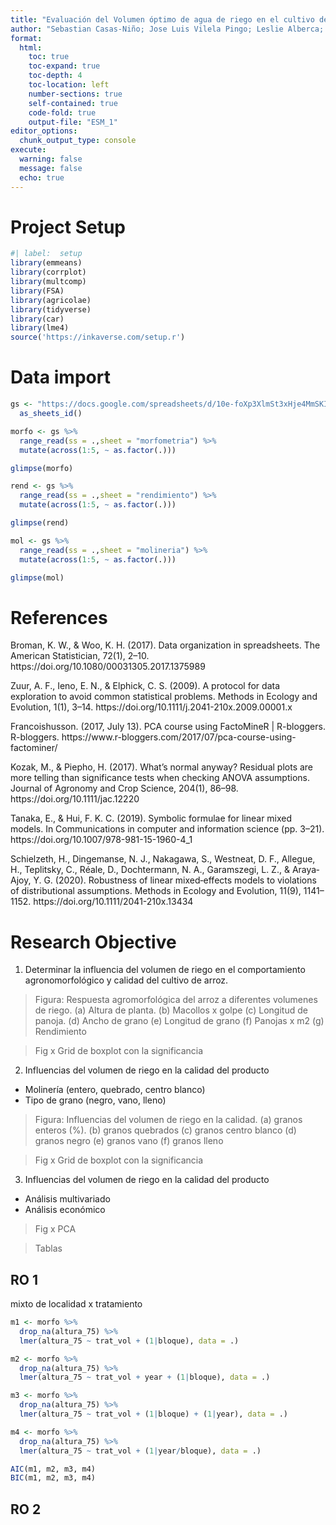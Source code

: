 ```yaml
---
title: "Evaluación del Volumen óptimo de agua de riego en el cultivo de arroz (Oryza sativa l.) Variedad INIA 515 CAPOTEÑA - Valle del Chira"
author: "Sebastian Casas-Niño; Jose Luis Vilela Pingo; Leslie Alberca; Flavio Lozano-Isla."
format:
  html:
    toc: true
    toc-expand: true
    toc-depth: 4
    toc-location: left
    number-sections: true
    self-contained: true
    code-fold: true
    output-file: "ESM_1"
editor_options: 
  chunk_output_type: console
execute: 
  warning: false
  message: false
  echo: true
---
```


# Project Setup

```r
#| label:  setup
library(emmeans)
library(corrplot)
library(multcomp)
library(FSA)
library(agricolae)
library(tidyverse)
library(car)
library(lme4)
source('https://inkaverse.com/setup.r')
```

# Data import

```r
gs <- "https://docs.google.com/spreadsheets/d/10e-foXp3XlmSt3xHje4MmSKIYnUGZHgLvbtC3p9HPd8/edit?gid=0#gid=0" %>% 
  as_sheets_id()

morfo <- gs %>% 
  range_read(ss = .,sheet = "morfometria") %>% 
  mutate(across(1:5, ~ as.factor(.)))

glimpse(morfo)

rend <- gs %>% 
  range_read(ss = .,sheet = "rendimiento") %>% 
  mutate(across(1:5, ~ as.factor(.)))

glimpse(rend)

mol <- gs %>% 
  range_read(ss = .,sheet = "molineria") %>% 
  mutate(across(1:5, ~ as.factor(.)))

glimpse(mol)
```

# References

Broman, K. W., & Woo, K. H. (2017). Data organization in spreadsheets. The American Statistician, 72(1), 2–10. https://doi.org/10.1080/00031305.2017.1375989

Zuur, A. F., Ieno, E. N., & Elphick, C. S. (2009). A protocol for data exploration to avoid common statistical problems. Methods in Ecology and Evolution, 1(1), 3–14. https://doi.org/10.1111/j.2041-210x.2009.00001.x

Francoishusson. (2017, July 13). PCA course using FactoMineR | R-bloggers. R-bloggers. https://www.r-bloggers.com/2017/07/pca-course-using-factominer/

Kozak, M., & Piepho, H. (2017). What’s normal anyway? Residual plots are more telling than significance tests when checking ANOVA assumptions. Journal of Agronomy and Crop Science, 204(1), 86–98. https://doi.org/10.1111/jac.12220

Tanaka, E., & Hui, F. K. C. (2019). Symbolic formulae for linear mixed models. In Communications in computer and information science (pp. 3–21). https://doi.org/10.1007/978-981-15-1960-4_1

Schielzeth, H., Dingemanse, N. J., Nakagawa, S., Westneat, D. F., Allegue, H., Teplitsky, C., Réale, D., Dochtermann, N. A., Garamszegi, L. Z., & Araya‐Ajoy, Y. G. (2020). Robustness of linear mixed‐effects models to violations of distributional assumptions. Methods in Ecology and Evolution, 11(9), 1141–1152. https://doi.org/10.1111/2041-210x.13434

# Research Objective

1. Determinar la influencia del volumen de riego en el comportamiento agronomorfológico y calidad del cultivo de arroz.

> Figura: Respuesta agromorfológica del arroz a diferentes volumenes de riego. (a) Altura de planta. (b) Macollos x golpe (c) Longitud de panoja. (d) Ancho de grano (e) Longitud de grano (f) Panojas x m2 (g) Rendimiento

> Fig x Grid de boxplot con la significancia

2. Influencias del volumen de riego en la calidad del producto

- Molinería (entero, quebrado, centro blanco)
- Tipo de grano (negro, vano, lleno)

> Figura: Influencias del volumen de riego en la calidad. (a) granos enteros (%). (b) granos quebrados (c) granos centro blanco (d) granos negro (e) granos vano (f) granos lleno

> Fig x Grid de boxplot con la significancia

3. Influencias del volumen de riego en la calidad del producto

- Análisis multivariado
- Análisis económico

> Fig x  PCA

> Tablas

## RO 1

mixto de localidad x tratamiento

```r
m1 <- morfo %>% 
  drop_na(altura_75) %>% 
  lmer(altura_75 ~ trat_vol + (1|bloque), data = .)

m2 <- morfo %>% 
  drop_na(altura_75) %>% 
  lmer(altura_75 ~ trat_vol + year + (1|bloque), data = .)

m3 <- morfo %>% 
  drop_na(altura_75) %>% 
  lmer(altura_75 ~ trat_vol + (1|bloque) + (1|year), data = .)

m4 <- morfo %>% 
  drop_na(altura_75) %>% 
  lmer(altura_75 ~ trat_vol + (1|year/bloque), data = .)

AIC(m1, m2, m3, m4)
BIC(m1, m2, m3, m4)

```

## RO 2

```r

```
